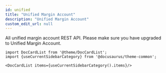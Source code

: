 ```yaml
---
id: unified
title: "Unified Margin Account"
description: "Unified Margin Account"
custom_edit_url: null
---
```




All unified margin account REST API. Please make sure you have upgraded to Unified Margin Account.



```mdx-code-block
import DocCardList from '@theme/DocCardList';
import {useCurrentSidebarCategory} from '@docusaurus/theme-common';

<DocCardList items={useCurrentSidebarCategory().items}/>
```
      